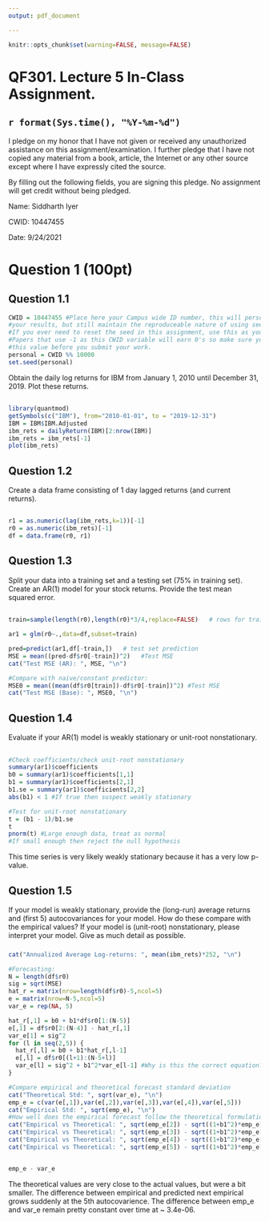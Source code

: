 ```yaml
---
output: pdf_document

---
```


```r
knitr::opts_chunk$set(warning=FALSE, message=FALSE)
```



# QF301.  Lecture 5 In-Class Assignment.


## `r format(Sys.time(), "%Y-%m-%d")`

I pledge on my honor that I have not given or received any unauthorized assistance on this assignment/examination. I further pledge that I have not copied any material from a book, article, the Internet or any other source except where I have expressly cited the source.

By filling out the following fields, you are signing this pledge.  No assignment will get credit without being pledged.

Name: Siddharth Iyer

CWID: 10447455

Date: 9/24/2021

# Question 1 (100pt)

## Question 1.1
```r
CWID = 10447455 #Place here your Campus wide ID number, this will personalize
#your results, but still maintain the reproduceable nature of using seeds.
#If you ever need to reset the seed in this assignment, use this as your seed
#Papers that use -1 as this CWID variable will earn 0's so make sure you change
#this value before you submit your work.
personal = CWID %% 10000
set.seed(personal)
```
Obtain the daily log returns for IBM from January 1, 2010 until December 31, 2019.
Plot these returns.

## \textcolor{red}{Solution:} 

```r
library(quantmod)
getSymbols(c("IBM"), from="2010-01-01", to = "2019-12-31")
IBM = IBM$IBM.Adjusted
ibm_rets = dailyReturn(IBM)[2:nrow(IBM)]
ibm_rets = ibm_rets[-1]
plot(ibm_rets)
```


## Question 1.2
Create a data frame consisting of 1 day lagged returns (and current returns).

## \textcolor{red}{Solution:}

```r
r1 = as.numeric(lag(ibm_rets,k=1))[-1]
r0 = as.numeric(ibm_rets)[-1]
df = data.frame(r0, r1)
```


## Question 1.3
Split your data into a training set and a testing set (75% in training set). 
Create an AR(1) model for your stock returns. Provide the test mean squared error.

## \textcolor{red}{Solution:}

```r
train=sample(length(r0),length(r0)*3/4,replace=FALSE)   # rows for training set

ar1 = glm(r0~.,data=df,subset=train)

pred=predict(ar1,df[-train,])   # test set prediction
MSE = mean((pred-df$r0[-train])^2)   #Test MSE
cat("Test MSE (AR): ", MSE, "\n")

#Compare with naive/constant predictor:
MSE0 = mean((mean(df$r0[train])-df$r0[-train])^2) #Test MSE
cat("Test MSE (Base): ", MSE0, "\n")
```


## Question 1.4
Evaluate if your AR(1) model is weakly stationary or unit-root nonstationary.

## \textcolor{red}{Solution:} 

```r
#Check coefficients/check unit-root nonstationary
summary(ar1)$coefficients
b0 = summary(ar1)$coefficients[1,1]
b1 = summary(ar1)$coefficients[2,1]
b1.se = summary(ar1)$coefficients[2,2]
abs(b1) < 1 #If true then suspect weakly stationary

#Test for unit-root nonstationary
t = (b1 - 1)/b1.se
t
pnorm(t) #Large enough data, treat as normal
#If small enough then reject the null hypothesis
```
This time series is very likely weakly stationary because it has a very low p-value. 


## Question 1.5
If your model is weakly stationary, provide the (long-run) average returns and (first 5) autocovariances for your model. How do these compare with the empirical values? If your model is (unit-root) nonstationary, please interpret your model.  Give as much detail as possible.

### \textcolor{red}{Solution:} 

```r
cat("Annualized Average Log-returns: ", mean(ibm_rets)*252, "\n")

#Forecasting:
N = length(df$r0)
sig = sqrt(MSE)
hat_r = matrix(nrow=length(df$r0)-5,ncol=5)
e = matrix(nrow=N-5,ncol=5)
var_e = rep(NA, 5)

hat_r[,1] = b0 + b1*df$r0[1:(N-5)]
e[,1] = df$r0[2:(N-4)] - hat_r[,1]
var_e[1] = sig^2
for (l in seq(2,5)) {
  hat_r[,l] = b0 + b1*hat_r[,l-1]
  e[,l] = df$r0[(l+1):(N-5+l)]
  var_e[l] = sig^2 + b1^2*var_e[l-1] #Why is this the correct equation?
}

#Compare empirical and theoretical forecast standard deviation
cat("Theoretical Std: ", sqrt(var_e), "\n")
emp_e = c(var(e[,1]),var(e[,2]),var(e[,3]),var(e[,4]),var(e[,5]))
cat("Empirical Std: ", sqrt(emp_e), "\n")
#How well does the empirical forecast follow the theoretical formulation:
cat("Empirical vs Theoretical: ", sqrt(emp_e[2]) - sqrt((1+b1^2)*emp_e[1]), "\n")
cat("Empirical vs Theoretical: ", sqrt(emp_e[3]) - sqrt((1+b1^2)*emp_e[2]), "\n")
cat("Empirical vs Theoretical: ", sqrt(emp_e[4]) - sqrt((1+b1^2)*emp_e[3]), "\n")
cat("Empirical vs Theoretical: ", sqrt(emp_e[5]) - sqrt((1+b1^2)*emp_e[4]), "\n")


emp_e - var_e
```

 The theoretical values are very close to the actual values, but were a bit smaller. The difference between empirical and predicted next empirical grows suddenly at the 5th autocovarience. The difference between emp_e and var_e remain pretty constant over time at ~ 3.4e-06.
 


